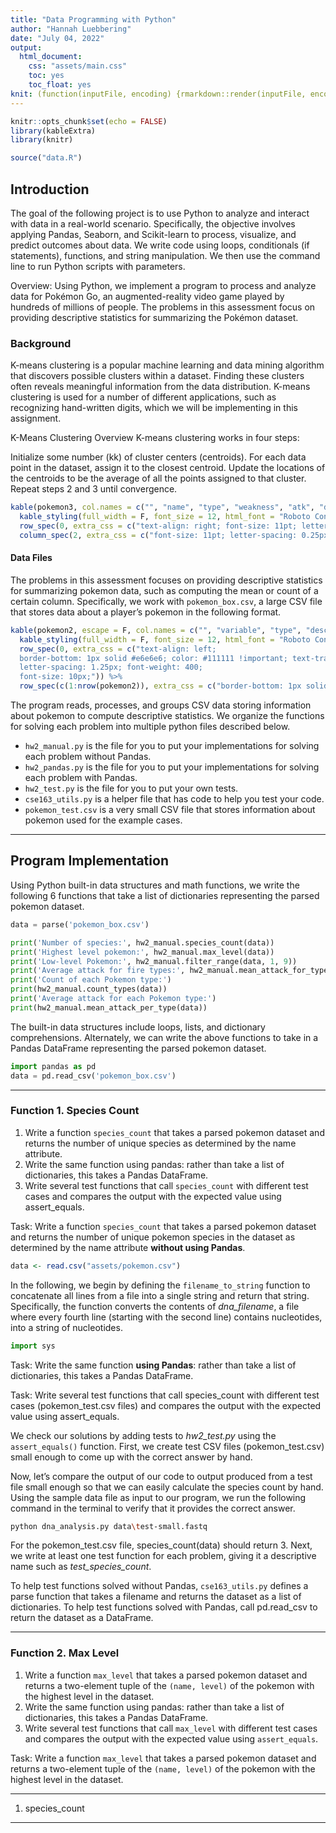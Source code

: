 ```yaml
---
title: "Data Programming with Python"
author: "Hannah Luebbering"
date: "July 04, 2022"
output: 
  html_document: 
    css: "assets/main.css"
    toc: yes
    toc_float: yes
knit: (function(inputFile, encoding) {rmarkdown::render(inputFile, encoding = encoding, output_dir = "docs") })
---
```


```r
knitr::opts_chunk$set(echo = FALSE)
library(kableExtra)
library(knitr)

source("data.R")
```



<script src="assets/min.js"></script>
<script src="//cdnjs.cloudflare.com/ajax/libs/highlight.js/9.12.0/highlight.min.js"></script>


<script src="assets/pymin.js"></script>
<script>hljs.initHighlightingOnLoad();</script>





## Introduction

The goal of the following project is to use Python to analyze and interact with data in a real-world scenario. Specifically, the objective involves applying Pandas, Seaborn, and Scikit-learn to process, visualize, and predict outcomes about data. We write code using loops, conditionals (if statements), functions, and string manipulation. We then use the command line to run Python scripts with parameters.




<span class = "myhighlight">Overview:</span> Using Python, we implement a program to process and analyze data for Pokémon Go, an augmented-reality video game played by hundreds of millions of people. The problems in this assessment focus on providing descriptive statistics for summarizing the Pokémon dataset.





### Background



K-means clustering is a popular machine learning and data mining algorithm that discovers possible clusters within a dataset. Finding these clusters often reveals meaningful information from the data distribution. K-means clustering is used for a number of different applications, such as recognizing hand-written digits, which we will be implementing in this assignment.


K-Means Clustering Overview
K-means clustering works in four steps:

<div class = "datasource2">

Initialize some number (kk) of cluster centers (centroids).
For each data point in the dataset, assign it to the closest centroid.
Update the locations of the centroids to be the average of all the points assigned to that cluster.
Repeat steps 2 and 3 until convergence.

</div>


```r
kable(pokemon3, col.names = c("", "name", "type", "weakness", "atk", "def", "hp", "stage"), escape = FALSE, align = "r") %>%
  kable_styling(full_width = F, font_size = 12, html_font = "Roboto Condensed", bootstrap_options = c("striped", "hover")) %>%
  row_spec(0, extra_css = c("text-align: right; font-size: 11pt; letter-spacing: 0.25px; text-shadow: 0.25px 0.25px 0.25px hsl(233deg 5% 26% / 85%), 0.35px 0.35px 0.35px hsl(233deg 5% 26% / 85%), 0 -1.1px 0px hsl(0deg 0% 0% / 90%), 0 1.2px 0 hsl(0deg 0% 0%); background-color: hsl(0deg 0% 22% / 98%); font-family: 'VT323', monospace; color: hsl(0deg 0% 92%); border: 0.15px solid hsl(0deg 0% 45%); font-weight: 300; border: none;")) %>%
  column_spec(2, extra_css = c("font-size: 11pt; letter-spacing: 0.25px; text-shadow: 0.125px 0.125px 0.125px hsl(233deg 5% 26% / 85%), 0.25px 0.25px 0.25px hsl(233deg 5% 26% / 85%), 0 -1.1px 0px hsl(0deg 0% 90% / 90%), 0.25px 0.25px 0px hsl(0deg 0% 60%); color: hsl(0deg 0% 22% / 98%); font-family: 'VT323', monospace; font-weight: 300;"))
```








#### Data Files


The problems in this assessment focuses on providing descriptive statistics for summarizing pokemon data, such as computing the mean or count of a certain column. Specifically, we work with `pokemon_box.csv`, a large CSV file that stores data about a player’s pokemon in the following format.


```r
kable(pokemon2, escape = F, col.names = c("", "variable", "type", "description")) %>%
  kable_styling(full_width = F, font_size = 12, html_font = "Roboto Condensed", bootstrap_options = c("striped", "hover")) %>%
  row_spec(0, extra_css = c("text-align: left; 
  border-bottom: 1px solid #e6e6e6; color: #111111 !important; text-transform: uppercase; 
  letter-spacing: 1.25px; font-weight: 400; 
  font-size: 10px;")) %>%
  row_spec(c(1:nrow(pokemon2)), extra_css = c("border-bottom: 1px solid #f0f0f0;"))
```







The program reads, processes, and groups CSV data storing information about pokemon to compute descriptive statistics. We organize the functions for solving each problem into multiple python files described below. 


<div class = "datasource2">
- `hw2_manual.py` is the file for you to put your implementations for solving each problem without Pandas.
- `hw2_pandas.py` is the file for you to put your implementations for solving each problem with Pandas.
- `hw2_test.py` is the file for you to put your own tests.
- `cse163_utils.py` is a helper file that has code to help you test your code.
- `pokemon_test.csv` is a very small CSV file that stores information about pokemon used for the example cases.
</div>






-------------------------



## Program Implementation


Using Python built-in data structures and math functions, we write the following 6 functions that take a list of dictionaries representing the parsed pokemon dataset. 


```python
data = parse('pokemon_box.csv')

print('Number of species:', hw2_manual.species_count(data))
print('Highest level pokemon:', hw2_manual.max_level(data))
print('Low-level Pokemon:', hw2_manual.filter_range(data, 1, 9))
print('Average attack for fire types:', hw2_manual.mean_attack_for_type(data, 'fire'))
print('Count of each Pokemon type:')
print(hw2_manual.count_types(data))
print('Average attack for each Pokemon type:')
print(hw2_manual.mean_attack_per_type(data))
```


The built-in data structures include loops, lists, and dictionary comprehensions. Alternately, we can write the above functions to take in a Pandas DataFrame representing the parsed pokemon dataset.


```python
import pandas as pd
data = pd.read_csv('pokemon_box.csv')
```







-------------------------



### Function 1. Species Count

<div class = "datasource2">
1. Write a function `species_count` that takes a parsed pokemon dataset and returns the number of unique species as determined by the name attribute.
2. Write the same function using pandas: rather than take a list of dictionaries, this takes a Pandas DataFrame.
3. Write several test functions that call `species_count` with different test cases and compares the output with the expected value using assert_equals.
</div>


<span class = "myhighlight4">Task:</span> Write a function `species_count` that takes a parsed pokemon dataset and returns the number of unique pokemon species in the dataset as determined by the name attribute **without using Pandas**.



```r
data <- read.csv("assets/pokemon.csv")
```



In the following, we begin by defining the `filename_to_string` function to concatenate all lines from a file into a single string and return that string. Specifically, the function converts the contents of *dna_filename*, a file where every fourth line (starting with the second line) contains nucleotides, into a string of nucleotides. 

    
```python
import sys
```





<span class = "myhighlight4">Task:</span> Write the same function **using Pandas**: rather than take a list of dictionaries, this takes a Pandas DataFrame.



<span class = "myhighlight4">Task:</span> Write several test functions that call species_count with different test cases (pokemon_test.csv files) and compares the output with the expected value using assert_equals.


We check our solutions by adding tests to *hw2_test.py* using the `assert_equals()` function. First, we create test CSV files (pokemon_test.csv) small enough to come up with the correct answer by hand. 

Now, let's compare the output of our code to output produced from a test file small enough so that we can easily calculate the species count by hand. Using the sample data file as input to our program, we run the following command in the terminal to verify that it provides the correct answer.


```bash
python dna_analysis.py data\test-small.fastq
```


For the pokemon_test.csv file, species_count(data) should return 3. Next, we write at least one test function for each problem, giving it a descriptive name such as *test_species_count*.





To help test functions solved without Pandas, `cse163_utils.py` defines a parse function that takes a filename and returns the dataset as a list of dictionaries. To help test functions solved with Pandas, call pd.read_csv to return the dataset as a DataFrame.











-------------------------


### Function 2. Max Level

<div class = "datasource2">
1. Write a function `max_level` that takes a parsed pokemon dataset and returns a two-element tuple of the `(name, level)` of the pokemon with the highest level in the dataset.
2. Write the same function using pandas: rather than take a list of dictionaries, this takes a Pandas DataFrame.
3. Write several test functions that call `max_level` with different test cases and compares the output with the expected value using `assert_equals`.
</div>


<span class = "myhighlight4">Task:</span> Write a function `max_level` that takes a parsed pokemon dataset and returns a two-element tuple of the `(name, level)` of the pokemon with the highest level in the dataset.






-------------------------



<div class = "datasource2">
<ol><li value = "1">
species_count
</li></ol>
</div>





-------------------------








